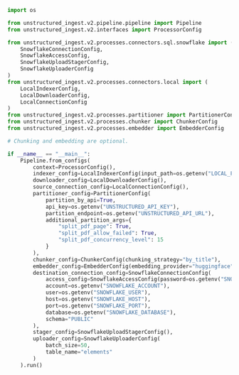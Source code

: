```python Python Ingest v2
import os

from unstructured_ingest.v2.pipeline.pipeline import Pipeline
from unstructured_ingest.v2.interfaces import ProcessorConfig

from unstructured_ingest.v2.processes.connectors.sql.snowflake import (
    SnowflakeConnectionConfig,
    SnowflakeAccessConfig,
    SnowflakeUploadStagerConfig,
    SnowflakeUploaderConfig
)
from unstructured_ingest.v2.processes.connectors.local import (
    LocalIndexerConfig,
    LocalDownloaderConfig,
    LocalConnectionConfig
)
from unstructured_ingest.v2.processes.partitioner import PartitionerConfig
from unstructured_ingest.v2.processes.chunker import ChunkerConfig
from unstructured_ingest.v2.processes.embedder import EmbedderConfig

# Chunking and embedding are optional.

if __name__ == "__main__":
    Pipeline.from_configs(
        context=ProcessorConfig(),
        indexer_config=LocalIndexerConfig(input_path=os.getenv("LOCAL_FILE_INPUT_DIR")),
        downloader_config=LocalDownloaderConfig(),
        source_connection_config=LocalConnectionConfig(),
        partitioner_config=PartitionerConfig(
            partition_by_api=True,
            api_key=os.getenv("UNSTRUCTURED_API_KEY"),
            partition_endpoint=os.getenv("UNSTRUCTURED_API_URL"),
            additional_partition_args={
                "split_pdf_page": True,
                "split_pdf_allow_failed": True,
                "split_pdf_concurrency_level": 15
            }
        ),
        chunker_config=ChunkerConfig(chunking_strategy="by_title"),
        embedder_config=EmbedderConfig(embedding_provider="huggingface"),
        destination_connection_config=SnowflakeConnectionConfig(
            access_config=SnowflakeAccessConfig(password=os.getenv("SNOWFLAKE_PASSWORD")),
            account=os.getenv("SNOWFLAKE_ACCOUNT"),
            user=os.getenv("SNOWFLAKE_USER"),
            host=os.getenv("SNOWFLAKE_HOST"),
            port=os.getenv("SNOWFLAKE_PORT"),
            database=os.getenv("SNOWFLAKE_DATABASE"),
            schema="PUBLIC"
        ),
        stager_config=SnowflakeUploadStagerConfig(),
        uploader_config=SnowflakeUploaderConfig(
            batch_size=50,
            table_name="elements"
        )
    ).run()
```